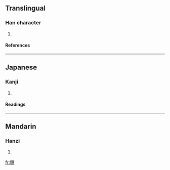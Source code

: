 ==Translingual==
===Han character===
{{Han char|rn=10|rad=儿|as=19|sn=21|four=|canj=火山戈廿金 (FUITC)}}
# {{defn|Han}}
====References====
{{Han ref|kx=0125.300|dkj=01412|dj=0266.160|hdz=10275.140|uh=5164|ud=20836}}
----
==Japanese==
===Kanji===
{{ja-kanji|grade=|rs=儿19}}
# {{defn|Japanese}}
====Readings====
{{ja-readings|on=[[こう]] (kō)|kun=[[あかるい]] (akarui)}}
----
==Mandarin==
===Hanzi===
{{cmn-hanzi|pin=[[huáng]] (huang2), [[nà]] (na4)|wg=huang<sup>2</sup>, na<sup>4</sup>}}
# {{defn|Mandarin}}

[[fr:兤]]